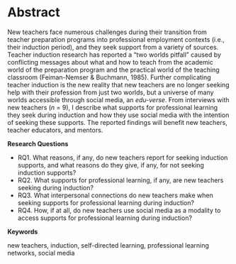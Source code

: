 # Abstract {-}

New teachers face numerous challenges during their transition from teacher preparation programs into professional employment contexts (i.e., their induction period), and they seek support from a variety of sources. Teacher induction research has reported a “two worlds pitfall” caused by conflicting messages about what and how to teach from the academic world of the preparation program and the practical world of the teaching classroom (Feiman-Nemser & Buchmann, 1985). Further complicating teacher induction is the new reality that new teachers are no longer seeking help with their profession from just two worlds, but a universe of many worlds accessible through social media, an *edu-verse*. From interviews with new teachers (*n* = 9), I describe what supports for professional learning they seek during induction and how they use social media with the intention of seeking these supports. The reported findings will benefit new teachers, teacher educators, and mentors.

**Research Questions**

- RQ1. What reasons, if any, do new teachers report for seeking induction supports, and what reasons do they give, if any, for not seeking induction supports?
- RQ2. What supports for professional learning, if any, are new teachers seeking during induction?
- RQ3. What interpersonal connections do new teachers make when seeking supports for professional learning during induction?
- RQ4. How, if at all, do new teachers use social media as a modality to access supports for professional learning during induction?

**Keywords**

new teachers, induction, self-directed learning, professional learning networks, social media
